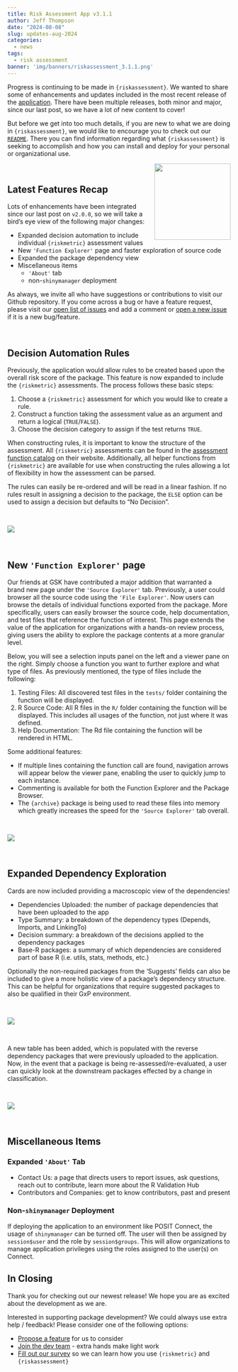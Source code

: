 ```yaml
---
title: Risk Assessment App v3.1.1
author: Jeff Thompson
date: "2024-08-08"
slug: updates-aug-2024
categories: 
  - news
tags: 
  - risk assessment
banner: 'img/banners/riskassessment_3.1.1.png'
---
```


Progress is continuing to be made in `{riskassessment}`. We wanted to share some of enhancements and updates included in the most recent release of the [application](https://github.com/pharmaR/riskassessment). There have been multiple releases, both minor and major, since our last post, so we have a lot of new content to cover!

But before we get into too much details, if you are new to what we are doing in `{riskassessment}`, we would like to encourage you to check out our [`README`](https://github.com/pharmaR/riskassessment#readme). There you can find information regarding what `{riskassessment}` is seeking to accomplish and how you can install and deploy for your personal or organizational use.

<a href='https://bit.ly/raa_docs'><img src="/blog/2023-08-16-riskassessment-new-release-updates_files/riskassessment_logo.png" align="right" height="172" style="float:right; height:172px;"/></a>



<br>

## Latest Features Recap

Lots of enhancements have been integrated since our last post on `v2.0.0`, so we will take a bird's eye view of the following major changes:

* Expanded decision automation to include individual `{riskmetric}` assessment values
* New `'Function Explorer'` page and faster exploration of source code
* Expanded the package dependency view
* Miscellaneous items
  * `'About'` tab
  * non-`shinymanager` deployment

As always, we invite all who have suggestions or contributions to visit our Github repository. If you come across a bug or have a feature request, please visit our [open list of issues](https://github.com/pharmaR/riskassessment/issues) and add a comment or [open a new issue](https://github.com/pharmaR/riskassessment/issues/new) if it is a new bug/feature.


<br>


## Decision Automation Rules

Previously, the application would allow rules to be created based upon the overall risk score of the package. This feature is now expanded to include the `{riskmetric}` assessments. The process follows these basic steps:

1. Choose a `{riskmetric}` assessment for which you would like to create a rule.
2. Construct a function taking the assessment value as an argument and return a logical (`TRUE`/`FALSE`).
3. Choose the decision category to assign if the test returns `TRUE`.

When constructing rules, it is important to know the structure of the assessment. All `{riskmetric}` assessments can be found in the [assessment function catalog](https://pharmar.github.io/riskmetric/reference/pkg_assess.html#assessment-function-catalog) on their website. Additionally, all helper functions from `{riskmetric}` are available for use when constructing the rules allowing a lot of flexibility in how the assessment can be parsed.

The rules can easily be re-ordered and will be read in a linear fashion. If no rules result in assigning a decision to the package, the `ELSE` option can be used to assign a decision but defaults to "No Decision".

<br>

![](/blog/2024-08-08-riskassessment-new-release-updates_files/decision_automation.gif)

<br>

## New `'Function Explorer'` page

Our friends at GSK have contributed a major addition that warranted a brand new page under the `'Source Explorer'` tab. Previously, a user could browser all the source code using the `'File Explorer'`. Now users can browse the details of individual functions exported from the package. More specifically, users can easily browser the source code, help documentation, and test files that reference the function of interest. This page extends the value of the application for organizations with a hands-on review process, giving users the ability to explore the package contents at a more granular level.

Below, you will see a selection inputs panel on the left and a viewer pane on the right. Simply choose a function you want to further explore and what type of files. As previously mentioned, the type of files include the following: 

1. Testing Files: All discovered test files in the `tests/` folder containing the function will be displayed.
2. R Source Code: All R files in the `R/` folder containing the function will be displayed. This includes all usages of the function, not just where it was defined.
3. Help Documentation: The Rd file containing the function will be rendered in HTML.

Some additional features:

* If multiple lines containing the function call are found, navigation arrows will appear below the viewer pane, enabling the user to quickly jump to each instance.
* Commenting is available for both the Function Explorer and the Package Browser.
* The `{archive}` package is being used to read these files into memory which greatly increases the speed for the `'Source Explorer'` tab overall.

<br>

![](/blog/2024-08-08-riskassessment-new-release-updates_files/function_explorer.gif)

<br>

## Expanded Dependency Exploration

Cards are now included providing a macroscopic view of the dependencies!

* Dependencies Uploaded: the number of package dependencies that have been uploaded to the app
* Type Summary: a breakdown of the dependency types (Depends, Imports, and LinkingTo)
* Decision summary: a breakdown of the decisions applied to the dependency packages
* Base-R packages: a summary of which dependencies are considered part of base R (i.e. utils, stats, methods, etc.)

Optionally the non-required packages from the 'Suggests' fields can also be included to give a more holistic view of a package's dependency structure. This can be helpful for organizations that require suggested packages to also be qualified in their GxP environment.

<br>

![](/blog/2024-08-08-riskassessment-new-release-updates_files/dependency_cards.png)

<br>

A new table has been added, which is populated with the reverse dependency packages that were previously uploaded to the application. Now, in the event that a package is being re-assessed/re-evaluated, a user can quickly look at the downstream packages effected by a change in classification.

<br>

![](/blog/2024-08-08-riskassessment-new-release-updates_files/reverse_dependencies.png)

<br>

## Miscellaneous Items

### Expanded `'About'` Tab

* Contact Us: a page that directs users to report issues, ask questions, reach out to contribute, learn more about the R Validation Hub
* Contributors and Companies: get to know contributors, past and present

### Non-`shinymanager` Deployment
If deploying the application to an environment like POSIT Connect, the usage of `shinymanager` can be turned off. The user will then be assigned by `session$user` and the role by `session$groups`. This will allow organizations to manage application privileges using the roles assigned to the user(s) on Connect.

## In Closing

Thank you for checking out our newest release! We hope you are as excited about the development as we are.

Interested in supporting package development? We could always use extra help / feedback! Please consider one of the following options:

* [Propose a feature](https://github.com/pharmaR/riskassessment/issues/new) for us to consider
* [Join the dev team](https://www.pharmar.org/contribute/) - extra hands make light work
* [Fill out our survey](https://bit.ly/risk_survey) so we can learn how you use `{riskmetric}` and `{riskassessment}`

<br>

<br>


